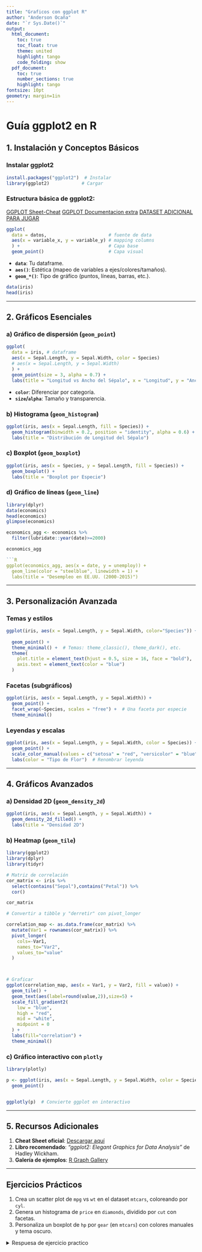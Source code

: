 ```yaml
---
title: "Graficos con ggplot R"
author: "Anderson Ocaña"
date: "`r Sys.Date()`"
output: 
  html_document:
    toc: true
    toc_float: true
    theme: united
    highlight: tango
    code_folding: show
  pdf_document:
    toc: true
    number_sections: true
    highlight: tango
fontsize: 10pt
geometry: margin=1in
---
```


# **Guía ggplot2 en R**

## **1. Instalación y Conceptos Básicos**
### Instalar ggplot2
```R
install.packages("ggplot2")  # Instalar
library(ggplot2)            # Cargar
```

### Estructura básica de ggplot2:
[GGPLOT Sheet-Cheat](https://ggplot2.tidyverse.org/)
[GGPLOT Documentacion extra](https://dnme-minturdep.github.io/DT6_ciencia_de_datos_turismo/gr%C3%A1ficos-con-ggplot2.html)
[DATASET ADICIONAL PARA JUGAR](https://gist.githubusercontent.com/Andru-1987/cd3d5ebc6a72a3e595e69ea7d1b7dd98/raw/e132db889b676c269fb9f9c016e76867df42ef25/visitas-residentes-y-no-residentes.csv)

```r
ggplot(
  data = datos,                       # fuente de data
  aes(x = variable_x, y = variable_y) # mapping columns 
  ) +                                 # Capa base
  geom_point()                        # Capa visual
```
- **`data`**: Tu dataframe.
- **`aes()`**: Estética (mapeo de variables a ejes/colores/tamaños).
- **`geom_*()`**: Tipo de gráfico (puntos, líneas, barras, etc.).


```R
data(iris)
head(iris)
```

---

## **2. Gráficos Esenciales**
### **a) Gráfico de dispersión (`geom_point`)**
```R
ggplot(
  data = iris, # dataframe
  aes(x = Sepal.Length, y = Sepal.Width, color = Species)
  # aes(x = Sepal.Length, y = Sepal.Width)
  ) +
  geom_point(size = 3, alpha = 0.7) +
  labs(title = "Longitud vs Ancho del Sépalo", x = "Longitud", y = "Ancho")
```
- **`color`**: Diferenciar por categoría.
- **`size`/`alpha`**: Tamaño y transparencia.

### **b) Histograma (`geom_histogram`)**
```R
ggplot(iris, aes(x = Sepal.Length, fill = Species)) +
  geom_histogram(binwidth = 0.2, position = "identity", alpha = 0.6) +
  labs(title = "Distribución de Longitud del Sépalo")
```

### **c) Boxplot (`geom_boxplot`)**
```R
ggplot(iris, aes(x = Species, y = Sepal.Length, fill = Species)) +
  geom_boxplot() +
  labs(title = "Boxplot por Especie")
```

### **d) Gráfico de líneas (`geom_line`)**
```R
library(dplyr)
data(economics)
head(economics)
glimpse(economics)
```

```R
economics_agg <- economics %>% 
  filter(lubridate::year(date)>=2000)

economics_agg

```R
ggplot(economics_agg, aes(x = date, y = unemploy)) +
  geom_line(color = "steelblue", linewidth = 1) +
  labs(title = "Desempleo en EE.UU. (2000-2015)")
```

---

## **3. Personalización Avanzada**
### **Temas y estilos**

```R
ggplot(iris, aes(x = Sepal.Length, y = Sepal.Width, color="Species")) +
  
  geom_point() +
  theme_minimal() +  # Temas: theme_classic(), theme_dark(), etc.
  theme(
    plot.title = element_text(hjust = 0.5, size = 16, face = "bold"),
    axis.text = element_text(color = "blue")
  )
```

### **Facetas (subgráficos)**
```R
ggplot(iris, aes(x = Sepal.Length, y = Sepal.Width)) +
  geom_point() +
  facet_wrap(~Species, scales = "free") +  # Una faceta por especie
  theme_minimal()
```

### **Leyendas y escalas**
```R
ggplot(iris, aes(x = Sepal.Length, y = Sepal.Width, color = Species)) +
  geom_point() +
  scale_color_manual(values = c("setosa" = "red", "versicolor" = "blue", "virginica" = "green")) +
  labs(color = "Tipo de Flor")  # Renombrar leyenda
```

---

## **4. Gráficos Avanzados**
### **a) Densidad 2D (`geom_density_2d`)**
```R
ggplot(iris, aes(x = Sepal.Length, y = Sepal.Width)) +
  geom_density_2d_filled() +
  labs(title = "Densidad 2D")
```

### **b) Heatmap (`geom_tile`)**
```R
library(ggplot2)
library(dplyr)
library(tidyr)

# Matriz de correlación
cor_matrix <- iris %>%
  select(contains("Sepal"),contains("Petal")) %>%
  cor()

cor_matrix
```
```R

# Convertir a tibble y "derretir" con pivot_longer

correlation_map <- as.data.frame(cor_matrix) %>% 
  mutate(Var1 = rownames(cor_matrix)) %>%
  pivot_longer(
    cols=-Var1,
    names_to="Var2",
    values_to="value"
  )



# Graficar
ggplot(correlation_map, aes(x = Var1, y = Var2, fill = value)) +
  geom_tile() +
  geom_text(aes(label=round(value,2)),size=5) +
  scale_fill_gradient2(
    low = "blue",
    high = "red",
    mid = "white",
    midpoint = 0
  ) +
  labs(fill="correlation") +
  theme_minimal()

```

### **c) Gráfico interactivo con `plotly`**
```R
library(plotly)

p <- ggplot(iris, aes(x = Sepal.Length, y = Sepal.Width, color = Species)) +
  geom_point()


ggplotly(p)  # Convierte ggplot en interactivo
```

---

## **5. Recursos Adicionales**
1. **Cheat Sheet oficial**: [Descargar aquí](https://www.rstudio.com/resources/cheatsheets/)
2. **Libro recomendado**: *"ggplot2: Elegant Graphics for Data Analysis"* de Hadley Wickham.
3. **Galería de ejemplos**: [R Graph Gallery](https://r-graph-gallery.com/ggplot2-package.html)

---

## **Ejercicios Prácticos**
1. Crea un scatter plot de `mpg` vs `wt` en el dataset `mtcars`, coloreando por `cyl`.
2. Genera un histograma de `price` en `diamonds`, dividido por `cut` con facetas.
3. Personaliza un boxplot de `hp` por `gear` (en `mtcars`) con colores manuales y tema oscuro.

<details>
<summary>Respuesa de ejercicio practico</summary>

library(ggplot2)
library(dplyr)

# Función para scatter plot
scatter_plot <- function(data, x, y, color_var, title = NULL) {
  ggplot(data, aes(x = !!sym(x), y = !!sym(y), color = factor(!!sym(color_var)))) +
    geom_point(size = 3) +
    labs(
      title = title,
      x = x,
      y = y,
      color = color_var
    ) +
    theme_minimal()
}

# Función para histograma con facetas
histogram_faceted <- function(data, var, facet_var, binwidth = 500, fill = "steelblue") {
  ggplot(data, aes(x = !!sym(var))) +
    geom_histogram(binwidth = binwidth, fill = fill, color = "white") +
    facet_wrap(vars(!!sym(facet_var))) +
    labs(
      title = paste("Distribución de", var, "por", facet_var),
      x = var,
      y = "Frecuencia"
    ) +
    theme_light()
}

# Función para boxplot con colores manuales
boxplot_custom <- function(data, x, y, colors) {
  ggplot(data, aes(x = factor(!!sym(x)), y = !!sym(y), fill = factor(!!sym(x)))) +
    geom_boxplot() +
    scale_fill_manual(values = colors) +
    labs(
      title = paste(y, "por", x),
      x = x,
      y = y,
      fill = x
    ) +
    theme_dark()
}

# --- Uso de las funciones ---
scatter_plot(mtcars, "wt", "mpg", "cyl", title = "MPG vs Peso del vehículo")

histogram_faceted(diamonds, "price", "cut", binwidth = 500, fill = "skyblue")

boxplot_custom(
  mtcars, "gear", "hp",
  colors = c("3" = "tomato", "4" = "seagreen", "5" = "goldenrod")
)

</details>